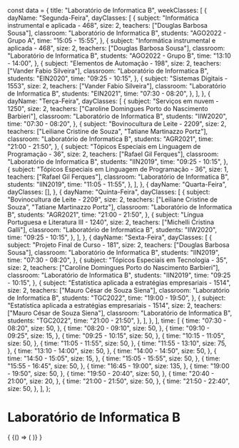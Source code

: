 const data = {
  title: "Laboratório de Informatica B",
  weekClasses: [
    {
      dayName: "Segunda-Feira",
      dayClasses: [
        {
          subject: "Informática instrumental e aplicada - 468",
          size: 2,
          teachers: ["Douglas Barbosa Sousa"],
          classroom: "Laboratório de Informatica B",
          students: "AGO2022 - Grupo A",
          time: "15:05 - 15:55",
        },
        {
          subject: "Informática instrumental e aplicada - 468",
          size: 2,
          teachers: ["Douglas Barbosa Sousa"],
          classroom: "Laboratório de Informatica B",
          students: "AGO2022 - Grupo B",
          time: "13:10 - 14:00",
        },
        {
          subject: "Elementos de Automação - 198",
          size: 2,
          teachers: ["Vander Fabio Silveira"],
          classroom: "Laboratório de Informatica B",
          students: "EIN2020",
          time: "09:25 - 10:15",
        },
        {
          subject: "Sistemas Digitais - 1553",
          size: 2,
          teachers: ["Vander Fabio Silveira"],
          classroom: "Laboratório de Informatica B",
          students: "EIN2021",
          time: "07:30 - 08:20",
        },
      ],
    },
    {
      dayName: "Terça-Feira",
      dayClasses: [
        {
          subject: "Serviços em nuvem - 1250",
          size: 2,
          teachers: ["Caroline Domingues Porto do Nascimento Barbieri"],
          classroom: "Laboratório de Informatica B",
          students: "IIW2020",
          time: "07:30 - 08:20",
        },
        {
          subject: "Bovinocultura de Leite - 2209",
          size: 2,
          teachers: ["Leiliane Cristine de Souza", "Tatiane Martinazzo Portz"],
          classroom: "Laboratório de Informatica B",
          students: "AGR2021",
          time: "21:00 - 21:50",
        },
        {
          subject: "Tópicos Especiais em Linguagem de Programação - 36",
          size: 2,
          teachers: ["Rafael Gil Ferques"],
          classroom: "Laboratório de Informatica B",
          students: "IIN2019",
          time: "09:25 - 10:15",
        },
        {
          subject: "Tópicos Especiais em Linguagem de Programação - 36",
          size: 1,
          teachers: ["Rafael Gil Ferques"],
          classroom: "Laboratório de Informatica B",
          students: "IIN2019",
          time: "11:05 - 11:55",
        },
      ],
    },
    {
      dayName: "Quarta-Feira",
      dayClasses: [],
    },
    {
      dayName: "Quinta-Feira",
      dayClasses: [
        {
          subject: "Bovinocultura de Leite - 2209",
          size: 2,
          teachers: ["Leiliane Cristine de Souza", "Tatiane Martinazzo Portz"],
          classroom: "Laboratório de Informatica B",
          students: "AGR2021",
          time: "21:00 - 21:50",
        },
        {
          subject: "Língua Portuguesa e Literatura III - 1240",
          size: 2,
          teachers: ["Michelli Cristina Galli"],
          classroom: "Laboratório de Informatica B",
          students: "IIW2020",
          time: "09:25 - 10:15",
        },
      ],
    },
    {
      dayName: "Sexta-Feira",
      dayClasses: [
        {
          subject: "Projeto Final de Curso - 181",
          size: 2,
          teachers: ["Douglas Barbosa Sousa"],
          classroom: "Laboratório de Informatica B",
          students: "IIN2019",
          time: "07:30 - 08:20",
        },
        {
          subject: "Tópicos Especiais em Tecnologia - 35",
          size: 2,
          teachers: ["Caroline Domingues Porto do Nascimento Barbieri"],
          classroom: "Laboratório de Informatica B",
          students: "IIN2019",
          time: "09:25 - 10:15",
        },
        {
          subject: "Estatística aplicada a estratégias empresariais - 1514",
          size: 2,
          teachers: ["Mauro César de Souza Siena"],
          classroom: "Laboratório de Informatica B",
          students: "TGC2022",
          time: "19:00 - 19:50",
        },
        {
          subject: "Estatística aplicada a estratégias empresariais - 1514",
          size: 2,
          teachers: ["Mauro César de Souza Siena"],
          classroom: "Laboratório de Informatica B",
          students: "TGC2022",
          time: "21:00 - 21:50",
        },
      ],
    },
  ],
  time: [
    {
      time: "07:30 - 08:20",
      size: 50,
    },
    {
      time: "08:20 - 09:10",
      size: 50,
    },
    {
      time: "09:10 - 09:25",
      size: 15,
    },
    {
      time: "09:25 - 10:15",
      size: 50,
    },
    {
      time: "10:15 - 11:05",
      size: 50,
    },
    {
      time: "11:05 - 11:55",
      size: 50,
    },
    {
      time: "11:55 - 13:10",
      size: 75,
    },
    {
      time: "13:10 - 14:00",
      size: 50,
    },
    {
      time: "14:00 - 14:50",
      size: 50,
    },
    {
      time: "14:50 - 15:05",
      size: 15,
    },
    {
      time: "15:05 - 15:55",
      size: 50,
    },
    {
      time: "15:55 - 16:45",
      size: 50,
    },
    {
      time: "16:45 - 19:00",
      size: 135,
    },
    {
      time: "19:00 - 19:50",
      size: 50,
    },
    {
      time: "19:50 - 20:40",
      size: 50,
    },
    {
      time: "20:40 - 21:00",
      size: 20,
    },
    {
      time: "21:00 - 21:50",
      size: 50,
    },
    {
      time: "21:50 - 22:40",
      size: 50,
    },
  ],
};

# Laboratório de Informatica B

<div>
  {
    <BrowserOnly>
      {() => (
        <Grid
          title={data.title}
          weekClasses={data.weekClasses}
          time={data.time}
        />
      )}
    </BrowserOnly>
  }
</div>
